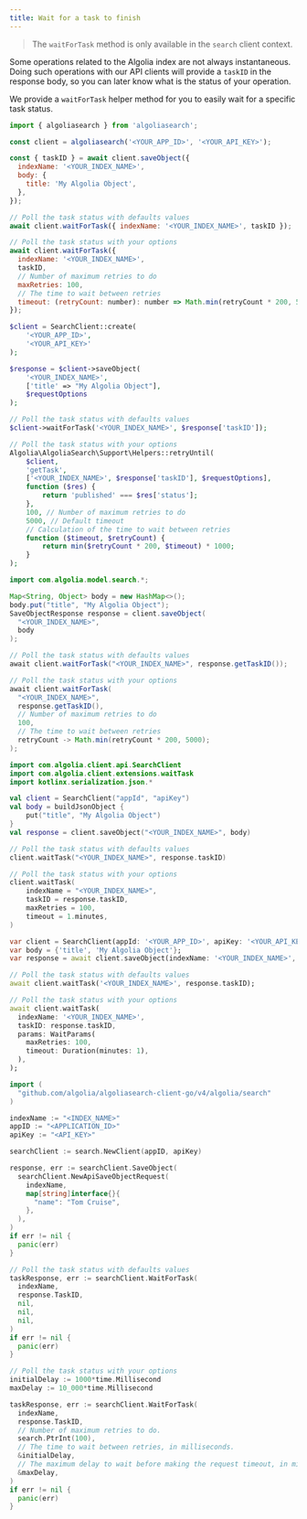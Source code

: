 ```yaml
---
title: Wait for a task to finish
---
```



> The `waitForTask` method is only available in the `search` client context.

Some operations related to the Algolia index are not always instantaneous. Doing such operations with our API clients will provide a `taskID` in the response body, so you can later know what is the status of your operation.

We provide a `waitForTask` helper method for you to easily wait for a specific task status.

<TabsLanguage>
<TabItem value="javascript">

```js
import { algoliasearch } from 'algoliasearch';

const client = algoliasearch('<YOUR_APP_ID>', '<YOUR_API_KEY>');

const { taskID } = await client.saveObject({
  indexName: '<YOUR_INDEX_NAME>',
  body: {
    title: 'My Algolia Object',
  },
});

// Poll the task status with defaults values
await client.waitForTask({ indexName: '<YOUR_INDEX_NAME>', taskID });

// Poll the task status with your options
await client.waitForTask({
  indexName: '<YOUR_INDEX_NAME>',
  taskID,
  // Number of maximum retries to do
  maxRetries: 100,
  // The time to wait between retries
  timeout: (retryCount: number): number => Math.min(retryCount * 200, 5000),
});
```

</TabItem>
<TabItem value="php">

```php
$client = SearchClient::create(
    '<YOUR_APP_ID>',
    '<YOUR_API_KEY>'
);

$response = $client->saveObject(
    '<YOUR_INDEX_NAME>',
    ['title' => "My Algolia Object"],
    $requestOptions
);

// Poll the task status with defaults values
$client->waitForTask('<YOUR_INDEX_NAME>', $response['taskID']);

// Poll the task status with your options
Algolia\AlgoliaSearch\Support\Helpers::retryUntil(
    $client,
    'getTask',
    ['<YOUR_INDEX_NAME>', $response['taskID'], $requestOptions],
    function ($res) {
        return 'published' === $res['status'];
    },
    100, // Number of maximum retries to do
    5000, // Default timeout
    // Calculation of the time to wait between retries
    function ($timeout, $retryCount) {
        return min($retryCount * 200, $timeout) * 1000;
    }
);
```

</TabItem>
<TabItem value="java">

```java
import com.algolia.model.search.*;

Map<String, Object> body = new HashMap<>();
body.put("title", "My Algolia Object");
SaveObjectResponse response = client.saveObject(
  "<YOUR_INDEX_NAME>",
  body
);

// Poll the task status with defaults values
await client.waitForTask("<YOUR_INDEX_NAME>", response.getTaskID());

// Poll the task status with your options
await client.waitForTask(
  "<YOUR_INDEX_NAME>",
  response.getTaskID(),
  // Number of maximum retries to do
  100,
  // The time to wait between retries
  retryCount -> Math.min(retryCount * 200, 5000);
);
```

</TabItem>

<TabItem value="kotlin">

```kotlin
import com.algolia.client.api.SearchClient
import com.algolia.client.extensions.waitTask
import kotlinx.serialization.json.*

val client = SearchClient("appId", "apiKey")
val body = buildJsonObject {
    put("title", "My Algolia Object")
}
val response = client.saveObject("<YOUR_INDEX_NAME>", body)

// Poll the task status with defaults values
client.waitTask("<YOUR_INDEX_NAME>", response.taskID)

// Poll the task status with your options
client.waitTask(
    indexName = "<YOUR_INDEX_NAME>",
    taskID = response.taskID,
    maxRetries = 100,
    timeout = 1.minutes,
)
```

</TabItem>

<TabItem value="dart">

```dart
var client = SearchClient(appId: '<YOUR_APP_ID>', apiKey: '<YOUR_API_KEY>');
var body = {'title', 'My Algolia Object'};
var response = await client.saveObject(indexName: '<YOUR_INDEX_NAME>', body: body);

// Poll the task status with defaults values
await client.waitTask('<YOUR_INDEX_NAME>', response.taskID);

// Poll the task status with your options
await client.waitTask(
  indexName: '<YOUR_INDEX_NAME>',
  taskID: response.taskID,
  params: WaitParams(
    maxRetries: 100,
    timeout: Duration(minutes: 1),
  ),
);
```

</TabItem>
<TabItem value="go">

```go
import (
  "github.com/algolia/algoliasearch-client-go/v4/algolia/search"
)

indexName := "<INDEX_NAME>"
appID := "<APPLICATION_ID>"
apiKey := "<API_KEY>"

searchClient := search.NewClient(appID, apiKey)

response, err := searchClient.SaveObject(
  searchClient.NewApiSaveObjectRequest(
    indexName,
    map[string]interface{}{
      "name": "Tom Cruise",
    },
  ),
)
if err != nil {
  panic(err)
}

// Poll the task status with defaults values
taskResponse, err := searchClient.WaitForTask(
  indexName,
  response.TaskID,
  nil,
  nil,
  nil,
)
if err != nil {
  panic(err)
}

// Poll the task status with your options
initialDelay := 1000*time.Millisecond
maxDelay := 10_000*time.Millisecond

taskResponse, err := searchClient.WaitForTask(
  indexName,
  response.TaskID,
  // Number of maximum retries to do.
  search.PtrInt(100),
  // The time to wait between retries, in milliseconds.
  &initialDelay,
  // The maximum delay to wait before making the request timeout, in milliseconds.
  &maxDelay,
)
if err != nil {
  panic(err)
}
```

</TabItem>
</TabsLanguage>
